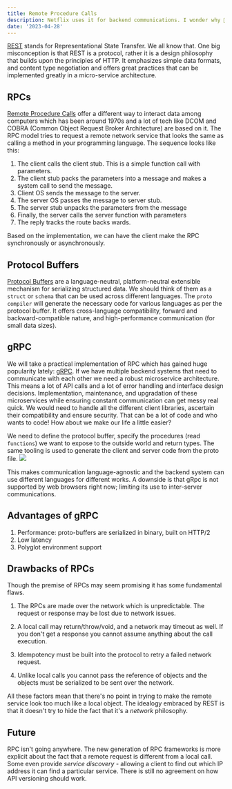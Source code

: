 ```yaml
---
title: Remote Procedure Calls
description: Netflix uses it for backend communications. I wonder why 🤔
date: '2023-04-28'
---
```


[REST](https://en.wikipedia.org/wiki/Representational_state_transfer) stands for Representational State Transfer. We all know that. One big misconception is that REST is a protocol, rather it is a design philosophy that builds upon the principles of HTTP. It emphasizes simple data formats, and content type negotiation and offers great practices that can be implemented greatly in a micro-service architecture.

## RPCs

[Remote Procedure Calls](https://en.wikipedia.org/wiki/Remote_procedure_call) offer a different way to interact data among computers which has been around 1970s and a lot of tech like DCOM and COBRA (Common Object Request Broker Architecture) are based on it. The RPC model tries to request a remote network service that looks the same as calling a method in your programming language. The sequence looks like this:

1. The client calls the client stub. This is a simple function call with parameters.
1. The client stub packs the parameters into a message and makes a system call to send the message.
1. Client OS sends the message to the server.
1. The server OS passes the message to server stub.
1. The server stub unpacks the parameters from the message
1. Finally, the server calls the server function with parameters
1. The reply tracks the route backs wards.

Based on the implementation, we can have the client make the RPC synchronously or asynchronously.

## Protocol Buffers

[Protocol Buffers](https://protobuf.dev/) are a language-neutral, platform-neutral extensible mechanism for serializing structured data. We should think of them as a `struct` or `schema` that can be used across different languages. The `proto compiler` will generate the necessary code for various languages as per the protocol buffer. It offers cross-language compatibility, forward and backward-compatible nature, and high-performance communication (for small data sizes).

## gRPC

We will take a practical implementation of RPC which has gained huge popularity lately: [gRPC](https://grpc.io/).
If we have multiple backend systems that need to communicate with each other we need a robust microservice architecture. This means a lot of API calls and a lot of error handling and interface design decisions. Implementation, maintenance, and upgradation of these microservices while ensuring constant communication can get messy real quick. We would need to handle all the different client libraries, ascertain their compatibility and ensure security. That can be a lot of code and who wants to code! How about we make our life a little easier?

We need to define the protocol buffer, specify the procedures (read `functions`) we want to expose to the outside world and return types. The same tooling is used to generate the client and server code from the proto file.
![](/images/remote-procedure-calls-image-0.png/)

This makes communication language-agnostic and the backend system can use different languages for different works.
A downside is that gRpc is not supported by web browsers right now; limiting its use to inter-server communications.

## Advantages of gRPC

1. Performance: proto-buffers are serialized in binary, built on HTTP/2
1. Low latency
1. Polyglot environment support

## Drawbacks of RPCs

Though the premise of RPCs may seem promising it has some fundamental flaws.

1. The RPCs are made over the network which is unpredictable. The request or response may be lost due to network issues.

1. A local call may return/throw/void, and a network may timeout as well. If you don't get a response you cannot assume anything about the call execution.

1. Idempotency must be built into the protocol to retry a failed network request.

1. Unlike local calls you cannot pass the reference of objects and the objects must be serialized to be sent over the network.

All these factors mean that there's no point in trying to make the remote service look too much like a local object. The idealogy embraced by REST is that it doesn't try to hide the fact that it's a _network_ philosophy.

## Future

RPC isn't going anywhere. The new generation of RPC frameworks is more explicit about the fact that a remote request is different from a local call. Some even provide _service discovery_ - allowing a client to find out which IP address it can find a particular service. There is still no agreement on how API versioning should work.
